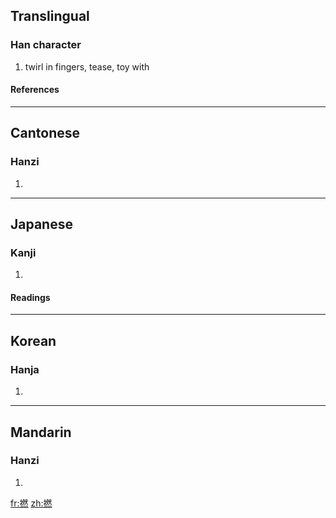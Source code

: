 {{see|撚}}

==Translingual==
===Han character===
{{Han char|rn=64|rad=手|as=12|sn=15|four=5303<sub>3</sub>|canj=手月大火 (QBKF)}}
# twirl in fingers, tease, toy with
====References====
{{Han ref|kx=0454.230|dkj=12713|dj=0804.030|hdz=31961.050|uh=649A|ud=25754|bh=BCBF|bd=48319}}

----
==Cantonese==
===Hanzi===
{{yue-hanzi|jyut=|y=nan2, nin2}}
# {{defn|Cantonese}}

----
==Japanese==
===Kanji===
{{ja-kanji|grade=|rs=手12}}
# {{defn|Japanese}} 
====Readings====
{{ja-readings|on=[[ねん]] (nen)|kun=[[ひねる]] (hineru), [[よる]] (yoru), [[より]] (yori)}}

----
==Korean==
===Hanja===
{{ko-hanja|hangeul=년>연|eumhun=|rv=nyeon>yeon|mr=nyŏn>yŏn|y=neyn>eyn}}
# {{defn|Korean}}

----
==Mandarin==
===Hanzi===
{{cmn-hanzi|pin=[[niǎn]] (nian3)|wg=nien<sup>3</sup>}}
# {{defn|Mandarin}}

[[fr:撚]]
[[zh:撚]]